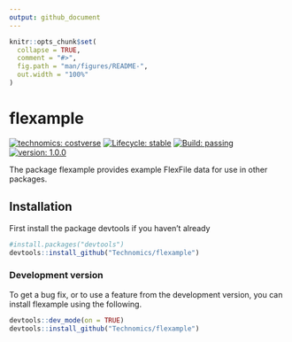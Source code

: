 ```yaml
---
output: github_document
---
```


<!-- README.md is generated from README.Rmd. Please edit that file -->

```r
knitr::opts_chunk$set(
  collapse = TRUE,
  comment = "#>",
  fig.path = "man/figures/README-",
  out.width = "100%"
)
```

# flexample

<!-- badges: start -->
[![technomics: costverse](https://img.shields.io/badge/technomics-costverse-EAC435.svg)](https://gitlab.technomics.net/costverse)
[![Lifecycle: stable](https://img.shields.io/badge/lifecycle-stable-brightgreen.svg)](https://www.tidyverse.org/lifecycle/#stable)
[![Build: passing](https://img.shields.io/badge/build-passing-green.svg)](https://gitlab.technomics.net/costverse/readflexfile.git)
[![version: 1.0.0](https://img.shields.io/badge/version-1.0.0-blue.svg)]()
<!-- badges: end -->

The package flexample provides example FlexFile data for use in other packages.


## Installation

First install the package devtools if you haven't already

```r
#install.packages("devtools")
devtools::install_github("Technomics/flexample")

```

### Development version

To get a bug fix, or to use a feature from the development version, you can install flexample using the following. 

```r
devtools::dev_mode(on = TRUE)
devtools::install_github("Technomics/flexample")
```
